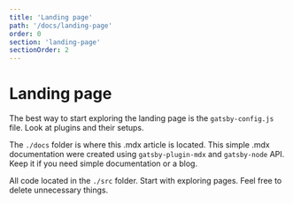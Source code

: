 ```yaml
---
title: 'Landing page'
path: '/docs/landing-page'
order: 0
section: 'landing-page'
sectionOrder: 2
---
```


# Landing page

The best way to start exploring the landing page is the `gatsby-config.js` file. Look at plugins and their setups.

The `./docs` folder is where this .mdx article is located. This simple .mdx documentation were created using `gatsby-plugin-mdx` and `gatsby-node` API. Keep it if you need simple documentation or a blog.

All code located in the `./src` folder. Start with exploring pages. Feel free to delete unnecessary things.
